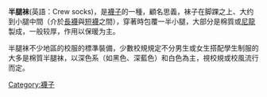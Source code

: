{{original research}}
{{unreferenced|time=2015-05-31T00:23:31+00:00}}
'''半腿袜'''(英語：Crew socks)，是[[襪子|襪子]]的一種，顧名思義，袜子在脚踝之上、大约到小腿中間（介於[[長襪|長襪]]與[[短襪|短襪]]之間），穿著時包覆一半小腿，大部分是棉質或[[尼龍|尼龍]]製成，一般较厚，作用以保暖为主。

半腿袜不少地區的校服的標準裝備，少數校規規定不分男生或女生搭配學生制服的大多是棉質半腿袜，以深色系（如黑色、深藍色）和白色為主，視校規或校風流行而定。
{{襪}}

[[Category:襪子|Category:襪子]]